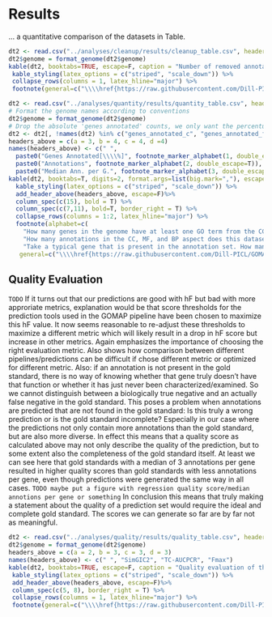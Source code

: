 # Results
... a quantitative comparison of the datasets in Table.

```r
dt2 <- read.csv("../analyses/cleanup/results/cleanup_table.csv", header=T, stringsAsFactors=F)
dt2$genome = format_genome(dt2$genome)
kable(dt2, booktabs=TRUE, escape=F, caption = "Number of removed annotations during cleanup.", col.names=c("Genome", "Dataset", "Obsolete Annotations", "Duplicates", "Annotations with Modifiers")) %>%
 kable_styling(latex_options = c("striped", "scale_down")) %>%
 collapse_rows(columns = 1, latex_hline="major") %>%
 footnote(general=c("\\\\href{https://raw.githubusercontent.com/Dill-PICL/GOMAP-Paper-2019.1/master/analyses/cleanup/results/cleanup_table.csv}{Download this table (CSV)}"), general_title="", threeparttable=T, escape=F)
```

```r
dt2 <- read.csv("../analyses/quantity/results/quantity_table.csv", header=T, stringsAsFactors=F)
# Format the genome names according to conventions
dt2$genome = format_genome(dt2$genome)
# Drop the absolute 'genes annotated' counts, we only want the percentual ones
dt2 <- dt2[, !names(dt2) %in% c("genes_annotated_c", "genes_annotated_f", "genes_annotated_p", "genes_annotated_a")]
headers_above = c(a = 3, b = 4, c = 4, d =4)
names(headers_above) <- c(" ", 
  paste0("Genes Annotated[\\\\%]", footnote_marker_alphabet(1, double_escape=T)), 
  paste0("Annotations", footnote_marker_alphabet(2, double_escape=T)),
  paste0("Median Ann. per G.", footnote_marker_alphabet(3, double_escape=T)))
kable(dt2, booktabs=T, digits=2, format.args=list(big.mark=","), escape=F, caption = "Quantitative metrics of the cleaned functional annotation sets. CC, MF, BP, and A refer to the aspects of the GO: Cellular Component, Molecular Function, Biological Process, and Any/All.", col.names=c("Genome", "Genes", "Dataset", "CC", "MF", "BP", "A","CC", "MF", "BP", "A","CC", "MF", "BP", "A")) %>%
  kable_styling(latex_options = c("striped", "scale_down")) %>%
  add_header_above(headers_above, escape=F)%>%
  column_spec(c(15), bold = T) %>%
  column_spec(c(7,11), bold=T, border_right = T) %>%
  collapse_rows(columns = 1:2, latex_hline="major") %>%
  footnote(alphabet=c(
    "How many genes in the genome have at least one GO term from the CC, MF, BP aspect annotated to them? A = How many at least one from any aspect? ($\\\\textrm{A} = \\\\textrm{CC} \\\\cup \\\\textrm{MF} \\\\cup \\\\textrm{BP}$)",
    "How many annotations in the CC, MF, and BP aspect does this dataset contain? A = How many in total? $\\\\textrm{A} = \\\\textrm{CC} + \\\\textrm{MF} + \\\\textrm{BP}$",
    "Take a typical gene that is present in the annotation set. How many annotations does it have in each aspect? A = How many in total? Please note that $\\\\textrm{A} \\\\neq \\\\textrm{CC} + \\\\textrm{MF} +\\\\textrm{BP}$"),
   general=c("\\\\href{https://raw.githubusercontent.com/Dill-PICL/GOMAP-Paper-2019.1/master/analyses/quantity/results/quantity_table.csv}{Download this table (CSV)}"), general_title="", threeparttable=T, escape=F)
```

## Quality Evaluation
`TODO` If it turns out that our predictions are good with hF but bad with more approriate metrics, explanation would be that score thresholds for the prediction tools used in the GOMAP pipeline have been chosen to maximize this hF value. It now seems reasonable to re-adjust these thresholds to maximize a different metric which will likely result in a drop in hF score but increase in other metrics. Again emphasizes the importance of choosing the right evaluation metric.
Also shows how comparison between different pipelines/predictions can be difficult if chose different metric or optimized for different metric.
Also: if an annotation is not present in the gold standard, there is no way of knowing whether that gene truly doesn't have that function or whether it has just never been characterized/examined. So we cannot distinguish between a biologically true negative and an actually false negative in the gold standard.
This poses a problem when annotations are predicted that are not found in the gold standard: Is this truly a wrong prediction or is the gold standard incomplete? Especially in our case where the predictions not only contain more annotations than the gold standard, but are also more diverse.
In effect this means that a quality score as calculated above may not only describe the quality of the prediction, but to some extent also the completeness of the gold standard itself.
At least we can see here that gold standards with a median of 3 annotations per gene resulted in higher quality scores than gold standards with less annotations per gene, even though predictions were generated the same way in all cases.
`TODO maybe put a figure with regression quality score/median annotions per gene or something`
In conclusion this means that truly making a statement about the quality of a prediction set would require the ideal and complete gold standard.
The scores we can generate so far are by far not as meaningful.


```r
dt2 <- read.csv("../analyses/quality/results/quality_table.csv", header=T, stringsAsFactors=F)
dt2$genome = format_genome(dt2$genome)
headers_above = c(a = 2, b = 3, c = 3, d = 3)
names(headers_above) <- c(" ", "SimGIC2", "TC-AUCPCR", "Fmax")
kable(dt2, booktabs=TRUE, escape=F, caption = "Quality evaluation of the used GO annotation sets.", col.names=c("Genome", "Dataset", "CC", "MF", "BP", "CC", "MF", "BP", "CC", "MF", "BP")) %>%
 kable_styling(latex_options = c("striped", "scale_down")) %>%
 add_header_above(headers_above, escape=F)%>%
 column_spec(c(5, 8), border_right = T) %>%
 collapse_rows(columns = 1, latex_hline="major") %>%
 footnote(general=c("\\\\href{https://raw.githubusercontent.com/Dill-PICL/GOMAP-Paper-2019.1/master/analyses/quality/results/quality_table.csv}{Download this table (CSV)}"), general_title="", threeparttable=T, escape=F)
```
